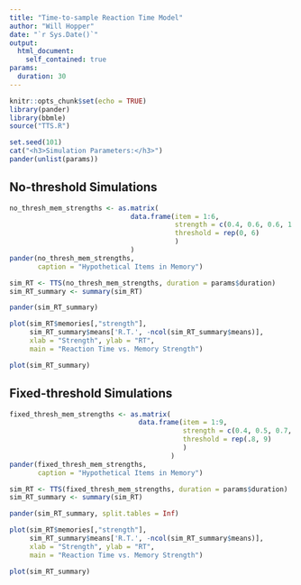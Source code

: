 ```yaml
---
title: "Time-to-sample Reaction Time Model"
author: "Will Hopper"
date: "`r Sys.Date()`"
output:
  html_document:
    self_contained: true
params:
  duration: 30
---
```


```r
knitr::opts_chunk$set(echo = TRUE)
library(pander)
library(bbmle)
source("TTS.R")
```

```r
set.seed(101)
cat("<h3>Simulation Parameters:</h3>")
pander(unlist(params))
```

## No-threshold Simulations
```r
no_thresh_mem_strengths <- as.matrix(
                              data.frame(item = 1:6,
                                         strength = c(0.4, 0.6, 0.6, 1.2, 1.2, 2.0),
                                         threshold = rep(0, 6)
                                         )
                              )
pander(no_thresh_mem_strengths,
       caption = "Hypothetical Items in Memory")
```

```r
sim_RT <- TTS(no_thresh_mem_strengths, duration = params$duration)
sim_RT_summary <- summary(sim_RT)
```

```r
pander(sim_RT_summary)

plot(sim_RT$memories[,"strength"],
     sim_RT_summary$means['R.T.', -ncol(sim_RT_summary$means)],
     xlab = "Strength", ylab = "RT",
     main = "Reaction Time vs. Memory Strength")

plot(sim_RT_summary)
```

## Fixed-threshold Simulations
```r
fixed_thresh_mem_strengths <- as.matrix(
                                data.frame(item = 1:9,
                                           strength = c(0.4, 0.5, 0.7, 0.9, 0.9, 1.0, 1.0, 1.8, 1.8),
                                           threshold = rep(.8, 9)
                                           )
                                        )
pander(fixed_thresh_mem_strengths,
       caption = "Hypothetical Items in Memory")
```

```r
sim_RT <- TTS(fixed_thresh_mem_strengths, duration = params$duration)
sim_RT_summary <- summary(sim_RT)
```

```r
pander(sim_RT_summary, split.tables = Inf)

plot(sim_RT$memories[,"strength"],
     sim_RT_summary$means['R.T.', -ncol(sim_RT_summary$means)],
     xlab = "Strength", ylab = "RT",
     main = "Reaction Time vs. Memory Strength")

plot(sim_RT_summary)
```